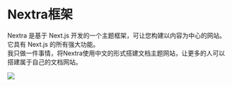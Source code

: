 
# Nextra框架

Nextra 是基于 Next.js 开发的一个主题框架，可让您构建以内容为中心的网站。它具有 Next.js 的所有强大功能。<br/>我只做一件事情，将Nextra使用中文的形式搭建文档主题网站，让更多的人可以搭建属于自己的文档网站。

<Image src="/images/docs-theme.webp" width={400} />
